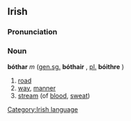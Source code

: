 ==Irish==
===Pronunciation===
{{IPA|[&#712;bo&#720;h&#601;r]}}
===Noun===
'''bóthar''' ''m'' ([[genitive|gen.]][[singular|sg.]] '''bóthair''' {{IPA|[&#712;bo&#720;h&#601;r&#690;]}}, [[plural|pl.]] '''bóithre''' {{IPA|[&#712;bo&#720;r&#690;&#601;]}})
#[[road]]
#[[way]], [[manner]]
#[[stream]] (of [[blood]], [[sweat]])

[[Category:Irish language]]